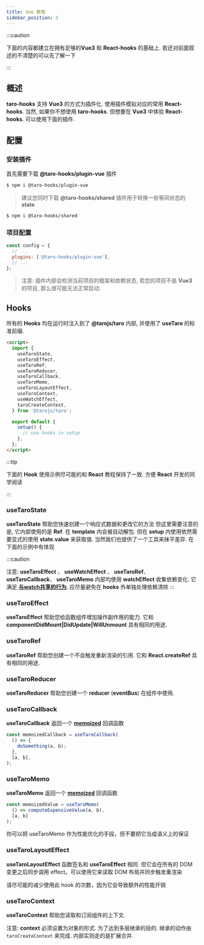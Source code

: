```yaml
---
title: Vue 教程
sidebar_position: 3
---
```



:::caution

下面的内容都建立在拥有足够的**Vue3** 和 **React-hooks** 的基础上. 若还对前面叙述的不清楚的可以先了解一下

:::

## 概述

**taro-hooks** 支持 **Vue3** 的方式为插件化. 使用插件模拟对应的常用 **React-hooks**. 当然, 如果你不想使用 **taro-hooks**. 但想要在 **Vue3** 中体验 **React-hooks**. 可以使用下面的插件.

## 配置

### 安装插件

首先需要下载 **@taro-hooks/plugin-vue** 插件

```bash
$ npm i @taro-hooks/plugin-vue
```

> 建议您同时下载 **@taro-hooks/shared** 插件用于转换一些等同状态的 **state**

```bash
$ npm i @taro-hooks/shared
```

### 项目配置

```js title="config/index.js"
const config = {
  // ...
  plugins: ['@taro-hooks/plugin-vue'],
  // ...
};
```

> 注意: 插件内部会检测当前项目的框架和依赖状态, 若您的项目不是 **Vue3** 的项目, 那么很可能无法正常启动.

## **Hooks**

所有的 **Hooks** 均在运行时注入到了 **@tarojs/taro** 内部, 并使用了 **useTaro** 的标准前缀.

```html title="example/index.vue" showLineNumbers
<script>
  import {
    useTaroState,
    useTaroEffect,
    useTaroRef,
    useTaroReducer,
    useTaroCallback,
    useTaroMemo,
    useTaroLayoutEffect,
    useTaroContext,
    useWatchEffect,
    taroCreateContext,
  } from '@tarojs/taro';

  export default {
    setup() {
      // use hooks in setup
    },
  };
</script>
```

:::tip

下面的 **Hook** 使用示例尽可能的和 **React** 教程保持了一致. 方便 **React** 开发的同学阅读

:::

### **useTaroState**

**useTaroState** 帮助您快速创建一个响应式数据和更改它的方法
但这里需要注意的是, 它内部使用的是 **Ref**. 在 **template** 内会被自动解包. 但在 **setup** 内使用依然需要显式的使用 **state.value** 来获取值. 当然我们也提供了一个工具来抹平差异. 在下面的示例中有体现

<UseTaroState />

:::caution

注意: **useTaroEffect** 、 **useWatchEffect** 、 **useTaroRef**、 **useTaroCallback**、 **useTaroMemo** 内部均使用 **watchEffect** 收集依赖变化. 它满足 [**与watch共享的行为**](https://v3.cn.vuejs.org/guide/reactivity-computed-watchers.html#%E4%B8%8E-watcheffect-%E5%85%B1%E4%BA%AB%E7%9A%84%E8%A1%8C%E4%B8%BA). 应尽量避免在 **hooks** 外单独处理依赖清除
:::

### **useTaroEffect**

**useTaroEffect** 帮助您给函数组件增加操作副作用的能力. 它和 **componentDidMount|DidUpdate|WillUnmount** 具有相同的用途.

<UseTaroEffect />

### **useTaroRef**

**useTaroRef** 帮助您创建一个不会触发重新渲染的引用. 它和 **React.createRef** 具有相同的用途.

<UseTaroRef />

### **useTaroReducer**

**useTaroReducer** 帮助您创建一个 **reducer** (**eventBus**) 在组件中使用.

<UseTaroReducer />

### **useTaroCallback**

**useTaroCallback** 返回一个 [**memoized**](https://en.wikipedia.org/wiki/Memoization) 回调函数

```js showLineNumbers title="/useCallback/index.vue"
const memoizedCallback = useTaroCallback(
  () => {
    doSomething(a, b);
  },
  [a, b],
);
```

### **useTaroMemo**

**useTaroMemo** 返回一个 [**memoized**](https://en.wikipedia.org/wiki/Memoization) 回调函数

```js showLineNumbers title="/useMemo/index.vue"
const memoizedValue = useTaroMemo(
  () => computeExpensiveValue(a, b),
  [a, b]
);
```

<Alert type="warning">
你可以把 useTaroMemo 作为性能优化的手段，但不要把它当成语义上的保证
</Alert>

### **useTaroLayoutEffect**

**useTaroLayoutEffect** 函数签名和 **useTaroEffect** 相同. 但它会在所有的 DOM 变更之后同步调用 effect。可以使用它来读取 DOM 布局并同步触发重渲染

<Alert type="danger">
请尽可能的减少使用此 hook 的次数，因为它会导致额外的性能开销
</Alert>

### **useTaroContext**

**useTaroContext** 帮助您读取和订阅组件的上下文.

<UseTaroContext />

<Alert type="danger">
注意: <strong>context</strong> 必须设置为对象的形式. 为了达到多层继承的目的. 继承的动作由 <code>taroCreateContext</code> 来完成. 内部实则走的是扩展合并.
</Alert>
